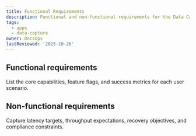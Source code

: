 ```yaml
---
title: Functional Requirements
description: Functional and non-functional requirements for the Data Capture application.
tags:
  - apps
  - data-capture
owner: DocsOps
lastReviewed: '2025-10-26'
---
```

## Functional requirements

List the core capabilities, feature flags, and success metrics for each user scenario.

## Non-functional requirements

Capture latency targets, throughput expectations, recovery objectives, and compliance constraints.
